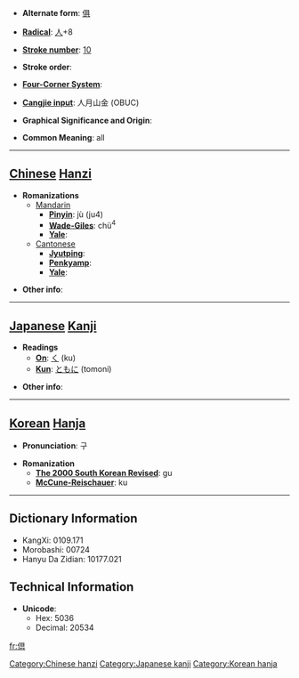 * '''Alternate form''': [[俱]]

* '''[[Wiktionary:Chinese radical index| Radical]]''': [[Wiktionary:Chinese radical index 人|人]]+8

* '''[[Wiktionary:Chinese total strokes index|Stroke number]]''': [[Wiktionary:Chinese total strokes index 10|10]]

* '''Stroke order''': 

* '''[[Wiktionary:Chinese four corner index|Four-Corner System]]''': 

* '''[[Wiktionary:Chinese Cangjie index|Cangjie input]]''': 人月山金 (OBUC)

* '''Graphical Significance and Origin''': 

* '''Common Meaning''': all

----

== [[Chinese]] [[Hanzi]] ==

* '''Romanizations'''
** [[Mandarin]]
*** '''[[Pinyin]]''': jù (ju4)
*** '''[[Wade-Giles]]''': chü<sup>4</sup>
*** '''[[Yale]]''': 
**[[Cantonese]]
***'''[[Jyutping]]''':
***'''[[Penkyamp]]''': 
***'''[[Yale]]''': 

* '''Other info''': 
[[Category:Chinese hanzi]]
----

== [[Japanese]] [[Kanji]] ==

* '''Readings'''
** '''[[On]]''': [[く]] (ku)
** '''[[Kun]]''': [[ともに]] (tomoni)

* '''Other info''':  
[[Category:Japanese kanji]]
----

== [[Korean]] [[Hanja]] ==

* '''Pronunciation''': 구

* '''Romanization'''
** '''[[The 2000 South Korean Revised Romanization|The 2000 South Korean Revised]]''': gu
** '''[[McCune-Reischauer]]''': ku
[[Category:Korean hanja]]
----

== Dictionary Information ==

* KangXi: 0109.171
* Morobashi: 00724
* Hanyu Da Zidian: 10177.021

== Technical Information ==

* '''Unicode''':
** Hex: 5036
** Decimal: 20534

[[fr:倶]]